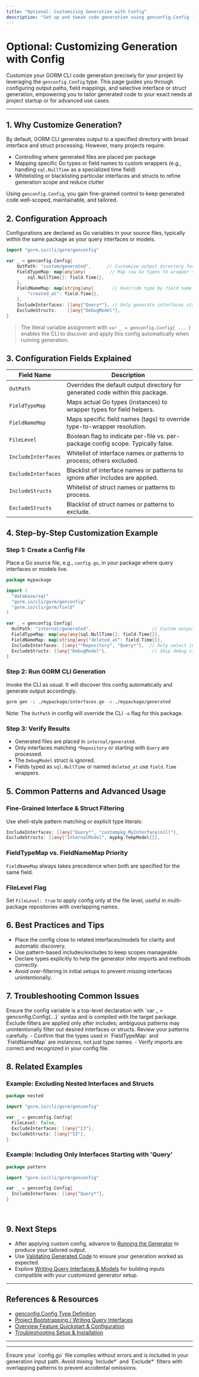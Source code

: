 ```yaml
---
title: "Optional: Customizing Generation with Config"
description: "Set up and tweak code generation using genconfig.Config for tailored output paths, field mappings, and interface or struct whitelisting/blacklisting. Ideal for users with more advanced needs at project launch."
---
```


# Optional: Customizing Generation with Config

Customize your GORM CLI code generation precisely for your project by leveraging the `genconfig.Config` type. This page guides you through configuring output paths, field mappings, and selective interface or struct generation, empowering you to tailor generated code to your exact needs at project startup or for advanced use cases.

---

## 1. Why Customize Generation?

By default, GORM CLI generates output to a specified directory with broad interface and struct processing. However, many projects require:

- Controlling where generated files are placed per package
- Mapping specific Go types or field names to custom wrappers (e.g., handling `sql.NullTime` as a specialized time field)
- Whitelisting or blacklisting particular interfaces and structs to refine generation scope and reduce clutter

Using `genconfig.Config`, you gain fine-grained control to keep generated code well-scoped, maintainable, and tailored.

## 2. Configuration Approach

Configurations are declared as Go variables in your source files, typically within the same package as your query interfaces or models.

```go
import "gorm.io/cli/gorm/genconfig"

var _ = genconfig.Config{
    OutPath: "custom/generated",      // Customize output directory for this package
    FieldTypeMap: map[any]any{         // Map raw Go types to wrapper types
        sql.NullTime{}: field.Time{},
    },
    FieldNameMap: map[string]any{       // Override type by field name regardless of Go type
        "created_at": field.Time{},
    },
    IncludeInterfaces: []any{"Query*"}, // Only generate interfaces starting with Query
    ExcludeStructs:    []any{"DebugModel"},
}
```

> The literal variable assignment with `var _ = genconfig.Config{ ... }` enables the CLI to discover and apply this config automatically when running generation.

## 3. Configuration Fields Explained

| Field Name          | Description                                                                                 |
|---------------------|---------------------------------------------------------------------------------------------|
| `OutPath`           | Overrides the default output directory for generated code within this package.              |
| `FieldTypeMap`      | Maps actual Go types (instances) to wrapper types for field helpers.                       |
| `FieldNameMap`      | Maps specific field names (tags) to override type-to-wrapper resolution.                   |
| `FileLevel`         | Boolean flag to indicate per-file vs. per-package config scope. Typically false.           |
| `IncludeInterfaces` | Whitelist of interface names or patterns to process; others excluded.                      |
| `ExcludeInterfaces` | Blacklist of interface names or patterns to ignore after includes are applied.             |
| `IncludeStructs`    | Whitelist of struct names or patterns to process.                                          |
| `ExcludeStructs`    | Blacklist of struct names or patterns to exclude.                                          |


## 4. Step-by-Step Customization Example

### Step 1: Create a Config File

Place a Go source file, e.g., `config.go`, in your package where query interfaces or models live.

```go
package mypackage

import ( 
  "database/sql"
  "gorm.io/cli/gorm/genconfig"
  "gorm.io/cli/gorm/field"
)

var _ = genconfig.Config{
  OutPath: "internal/generated",                       // Custom output folder
  FieldTypeMap: map[any]any{sql.NullTime{}: field.Time{}}, 
  FieldNameMap: map[string]any{"deleted_at": field.Time{}},
  IncludeInterfaces: []any{"*Repository", "Query*"},  // Only select interfaces
  ExcludeStructs: []any{"DebugModel"},                 // Skip debug structs
}
```

### Step 2: Run GORM CLI Generation

Invoke the CLI as usual. It will discover this config automatically and generate output accordingly.

```bash
gorm gen -i ./mypackage/interfaces.go -o ./mypackage/generated
```

Note: The `OutPath` in config will override the CLI `-o` flag for this package.

### Step 3: Verify Results

- Generated files are placed in `internal/generated`.
- Only interfaces matching `*Repository` or starting with `Query` are processed.
- The `DebugModel` struct is ignored.
- Fields typed as `sql.NullTime` or named `deleted_at` use `field.Time` wrappers.

## 5. Common Patterns and Advanced Usage

### Fine-Grained Interface & Struct Filtering

Use shell-style pattern matching or explicit type literals:

```go
IncludeInterfaces: []any{"Query*", "custompkg.MyInterface(nil)"},
ExcludeStructs: []any{"InternalModel", mypkg.TempModel{}},
```

### FieldTypeMap vs. FieldNameMap Priority

`FieldNameMap` always takes precedence when both are specified for the same field.

### FileLevel Flag

Set `FileLevel: true` to apply config only at the file level, useful in multi-package repositories with overlapping names.

## 6. Best Practices and Tips

- Place the config close to related interfaces/models for clarity and automatic discovery.
- Use pattern-based includes/excludes to keep scopes manageable.
- Declare types explicitly to help the generator infer imports and methods correctly.
- Avoid over-filtering in initial setups to prevent missing interfaces unintentionally.

## 7. Troubleshooting Common Issues

<AccordionGroup title="Common Troubleshooting Scenarios">
<Accordion title="Config Not Applying">
Ensure the config variable is a top-level declaration with `var _ = genconfig.Config{...}` syntax and is compiled with the target package.
</Accordion>
<Accordion title="Overlapping Include and Exclude Patterns">
Exclude filters are applied only after includes; ambiguous patterns may unintentionally filter out desired interfaces or structs. Review your patterns carefully.
</Accordion>
<Accordion title="Field Mappings Not Reflected">
- Confirm that the types used in `FieldTypeMap` and `FieldNameMap` are instances, not just type names.
- Verify imports are correct and recognized in your config file.
</Accordion>
</AccordionGroup>

## 8. Related Examples

### Example: Excluding Nested Interfaces and Structs

```go
package nested

import "gorm.io/cli/gorm/genconfig"

var _ = genconfig.Config{
  FileLevel: false,
  ExcludeInterfaces: []any{"I3"},
  ExcludeStructs: []any{"S3"},
}
```

### Example: Including Only Interfaces Starting with 'Query'

```go
package pattern

import "gorm.io/cli/gorm/genconfig"

var _ = genconfig.Config{
  IncludeInterfaces: []any{"Query*"},
}
```

<br>

## 9. Next Steps

- After applying custom config, advance to [Running the Generator](../project-bootstrapping/basic-generation-workflow) to produce your tailored output.
- Use [Validating Generated Code](../project-bootstrapping/quick-usage-validation) to ensure your generation worked as expected.
- Explore [Writing Query Interfaces & Models](../project-bootstrapping/writing-query-interfaces) for building inputs compatible with your customized generator setup.

---

## References & Resources

- [genconfig.Config Type Definition](https://github.com/go-gorm/cli/blob/main/genconfig/config.go)  
- [Project Bootstrapping / Writing Query Interfaces](../project-bootstrapping/writing-query-interfaces)  
- [Overview Feature Quickstart & Configuration](../../overview/features-quicktour/configuration-quickstart)  
- [Troubleshooting Setup & Installation](../setup-installation/troubleshooting-setup)

---

<TokenizedPath>
  <Source url="https://github.com/go-gorm/cli" paths='[{"path":"genconfig/config.go","range":"1-62"},{"path":"examples/filters/twolevel/nested/config.go","range":"1-13"},{"path":"examples/filters/pattern/config.go","range":"1-13"}]' />
</TokenizedPath>

---

<Check>
Ensure your `config.go` file compiles without errors and is included in your generation input path.
</Check>

<Note>
Avoid mixing `Include*` and `Exclude*` filters with overlapping patterns to prevent accidental omissions.
</Note>